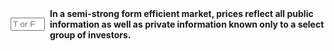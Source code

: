 ::: {.question-block}

<form onsubmit="event.preventDefault(); checkAnswerBox('module5_tf_q16','F')" style="display: flex; align-items: center; gap: 8px;">
<input type="text" id="module5_tf_q16" name="module5_tf_q16" maxlength="1" placeholder="T or F" style="width: 55px;" data-correct-answer="F" /> 
<label for="module5_tf_q16"><strong>In a semi-strong form efficient market, prices reflect all public information as well as private information known only to a select group of investors.</strong></label>
</form>

<div id="feedback-module5_tf_q16" class="feedback" data-status="" style="display:none;">
This is FALSE. That would be strong-form efficiency.
</div>

:::
